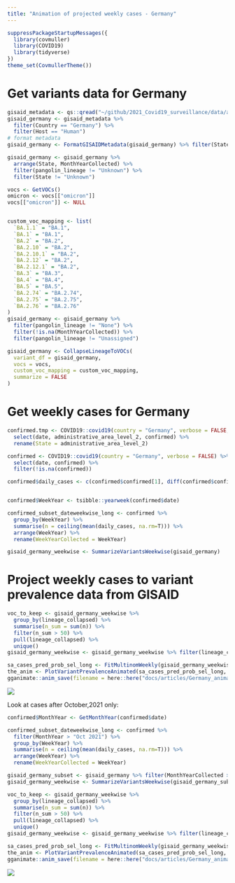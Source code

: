 ```yaml
---
title: "Animation of projected weekly cases - Germany"
---
```



```r
suppressPackageStartupMessages({
  library(covmuller)
  library(COVID19)
  library(tidyverse)
})
theme_set(CovmullerTheme())
```

# Get variants data for Germany

```r
gisaid_metadata <- qs::qread("~/github/2021_Covid19_surveillance/data/all_metadata/metadata_tsv_2022_08_15.qs")
gisaid_germany <- gisaid_metadata %>%
  filter(Country == "Germany") %>%
  filter(Host == "Human")
# format metadata
gisaid_germany <- FormatGISAIDMetadata(gisaid_germany) %>% filter(State!="") %>% filter(pangolin_lineage!="Unassigned")

gisaid_germany <- gisaid_germany %>%
  arrange(State, MonthYearCollected) %>%
  filter(pangolin_lineage != "Unknown") %>%
  filter(State != "Unknown")

vocs <- GetVOCs()
omicron <- vocs[["omicron"]]
vocs[["omicron"]] <- NULL


custom_voc_mapping <- list(
  `BA.1.1` = "BA.1", 
  `BA.1` = "BA.1",
  `BA.2` = "BA.2",
  `BA.2.10` = "BA.2",
  `BA.2.10.1` = "BA.2",
  `BA.2.12` = "BA.2",
  `BA.2.12.1` = "BA.2",
  `BA.3` = "BA.3",
  `BA.4` = "BA.4",
  `BA.5` = "BA.5",
  `BA.2.74` = "BA.2.74",
  `BA.2.75` = "BA.2.75",
  `BA.2.76` = "BA.2.76"
)
gisaid_germany <- gisaid_germany %>%
  filter(pangolin_lineage != "None") %>%
  filter(!is.na(MonthYearCollected)) %>%
  filter(pangolin_lineage != "Unassigned")

gisaid_germany <- CollapseLineageToVOCs(
  variant_df = gisaid_germany,
  vocs = vocs,
  custom_voc_mapping = custom_voc_mapping,
  summarize = FALSE
)
```

# Get weekly cases for Germany

```r

confirmed.tmp <- COVID19::covid19(country = "Germany", verbose = FALSE, level = 2) %>%
  select(date, administrative_area_level_2, confirmed) %>%
  rename(State = administrative_area_level_2)

confirmed <- COVID19::covid19(country = "Germany", verbose = FALSE) %>%
  select(date, confirmed) %>%
  filter(!is.na(confirmed))

confirmed$daily_cases <- c(confirmed$confirmed[1], diff(confirmed$confirmed))


confirmed$WeekYear <- tsibble::yearweek(confirmed$date)

confirmed_subset_dateweekwise_long <- confirmed %>%
  group_by(WeekYear) %>%
  summarise(n = ceiling(mean(daily_cases, na.rm=T))) %>%
  arrange(WeekYear) %>%
  rename(WeekYearCollected = WeekYear)

gisaid_germany_weekwise <- SummarizeVariantsWeekwise(gisaid_germany)
```


# Project weekly cases to variant prevalence data from GISAID

```r
voc_to_keep <- gisaid_germany_weekwise %>%
  group_by(lineage_collapsed) %>%
  summarise(n_sum = sum(n)) %>%
  filter(n_sum > 50) %>%
  pull(lineage_collapsed) %>%
  unique()
gisaid_germany_weekwise <- gisaid_germany_weekwise %>% filter(lineage_collapsed %in% voc_to_keep)

sa_cases_pred_prob_sel_long <- FitMultinomWeekly(gisaid_germany_weekwise, confirmed_subset_dateweekwise_long)
the_anim <- PlotVariantPrevalenceAnimated(sa_cases_pred_prob_sel_long, title = "Estimated cases (weekly average) in Germany by variant", caption = "**Source: gisaid.org and covid19datahub.io<br>**", date_breaks = "28 days")
gganimate::anim_save(filename = here::here("docs/articles/Germany_animated.gif"), animation = the_anim)
```
![](Germany_animated.gif)



Look at cases after October,2021 only:

```r

confirmed$MonthYear <- GetMonthYear(confirmed$date)

confirmed_subset_dateweekwise_long <- confirmed %>%
  filter(MonthYear > "Oct 2021") %>%
  group_by(WeekYear) %>%
  summarise(n = ceiling(mean(daily_cases, na.rm=T))) %>%
  arrange(WeekYear) %>%
  rename(WeekYearCollected = WeekYear)

gisaid_germany_subset <- gisaid_germany %>% filter(MonthYearCollected > "Oct 2021")
gisaid_germany_weekwise <- SummarizeVariantsWeekwise(gisaid_germany_subset)

voc_to_keep <- gisaid_germany_weekwise %>%
  group_by(lineage_collapsed) %>%
  summarise(n_sum = sum(n)) %>%
  filter(n_sum > 50) %>%
  pull(lineage_collapsed) %>%
  unique()
gisaid_germany_weekwise <- gisaid_germany_weekwise %>% filter(lineage_collapsed %in% voc_to_keep)

sa_cases_pred_prob_sel_long <- FitMultinomWeekly(gisaid_germany_weekwise, confirmed_subset_dateweekwise_long)
the_anim <- PlotVariantPrevalenceAnimated(sa_cases_pred_prob_sel_long, title = "Estimated cases (weekly average) in Germany by variant", caption = "**Source: gisaid.org and covid19datahub.io<br>**")
gganimate::anim_save(filename = here::here("docs/articles/Germany_animated_2021.gif"), animation = the_anim)
```
![](Germany_animated_2021.gif)
